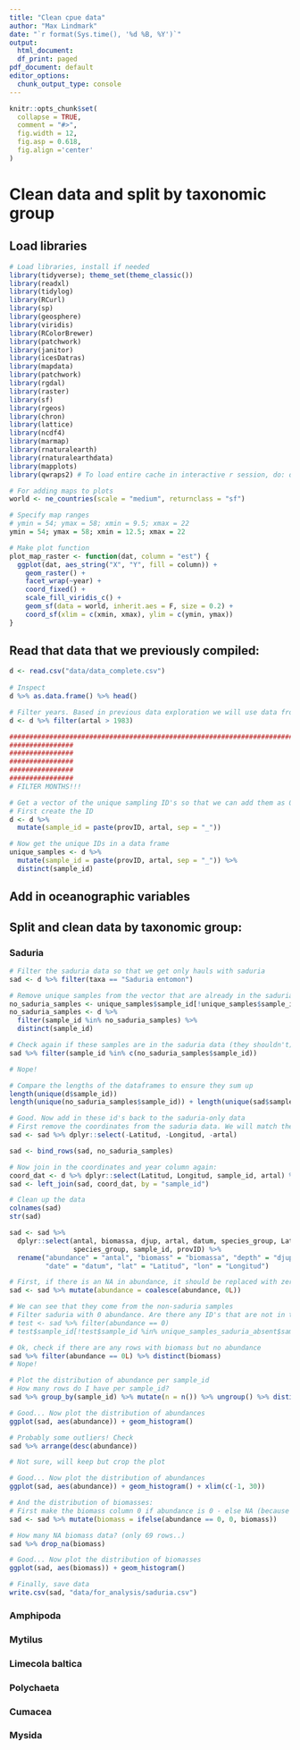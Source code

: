 ```yaml
---
title: "Clean cpue data"
author: "Max Lindmark"
date: "`r format(Sys.time(), '%d %B, %Y')`"
output:
  html_document:
  df_print: paged
pdf_document: default
editor_options: 
  chunk_output_type: console
---
```

  
```r
knitr::opts_chunk$set(
  collapse = TRUE,
  comment = "#>",
  fig.width = 12,
  fig.asp = 0.618,
  fig.align ='center'
)
```

# Clean data and split by taxonomic group

## Load libraries
```r
# Load libraries, install if needed
library(tidyverse); theme_set(theme_classic())
library(readxl)
library(tidylog)
library(RCurl)
library(sp)
library(geosphere)
library(viridis)
library(RColorBrewer)
library(patchwork)
library(janitor)
library(icesDatras)
library(mapdata)
library(patchwork)
library(rgdal)
library(raster)
library(sf)
library(rgeos)
library(chron)
library(lattice)
library(ncdf4)
library(marmap)
library(rnaturalearth)
library(rnaturalearthdata)
library(mapplots)
library(qwraps2) # To load entire cache in interactive r session, do: qwraps2::lazyload_cache_dir(path = "saduria_index_cache/html")

# For adding maps to plots
world <- ne_countries(scale = "medium", returnclass = "sf")

# Specify map ranges
# ymin = 54; ymax = 58; xmin = 9.5; xmax = 22
ymin = 54; ymax = 58; xmin = 12.5; xmax = 22

# Make plot function
plot_map_raster <- function(dat, column = "est") {
  ggplot(dat, aes_string("X", "Y", fill = column)) +
    geom_raster() +
    facet_wrap(~year) +
    coord_fixed() +
    scale_fill_viridis_c() +
    geom_sf(data = world, inherit.aes = F, size = 0.2) +
    coord_sf(xlim = c(xmin, xmax), ylim = c(ymin, ymax))
}
```

## Read that data that we previously compiled:
  
```r
d <- read.csv("data/data_complete.csv")
 
# Inspect
d %>% as.data.frame() %>% head()

# Filter years. Based in previous data exploration we will use data from 1984 and forward for now (when coverage roughly became what it is now)
d <- d %>% filter(artal > 1983)

################################################################################################
################
################
################
################
################
# FILTER MONTHS!!!

# Get a vector of the unique sampling ID's so that we can add them as 0's in the presence data
# First create the ID
d <- d %>%
  mutate(sample_id = paste(provID, artal, sep = "_"))

# Now get the unique IDs in a data frame
unique_samples <- d %>%
  mutate(sample_id = paste(provID, artal, sep = "_")) %>%
  distinct(sample_id)
```

## Add in oceanographic variables

## Split and clean data by taxonomic group:

### Saduria
```r
# Filter the saduria data so that we get only hauls with saduria
sad <- d %>% filter(taxa == "Saduria entomon")

# Remove unique samples from the vector that are already in the saduria data
no_saduria_samples <- unique_samples$sample_id[!unique_samples$sample_id %in% unique(sad$sample_id)]
no_saduria_samples <- d %>%
  filter(sample_id %in% no_saduria_samples) %>%
  distinct(sample_id)

# Check again if these samples are in the saduria data (they shouldn't)
sad %>% filter(sample_id %in% c(no_saduria_samples$sample_id))

# Nope!

# Compare the lengths of the dataframes to ensure they sum up
length(unique(d$sample_id))
length(unique(no_saduria_samples$sample_id)) + length(unique(sad$sample_id))

# Good. Now add in these id's back to the saduria-only data
# First remove the coordinates from the saduria data. We will match the coordinates by ID from the full data to get all samples
sad <- sad %>% dplyr::select(-Latitud, -Longitud, -artal)

sad <- bind_rows(sad, no_saduria_samples)

# Now join in the coordinates and year column again:
coord_dat <- d %>% dplyr::select(Latitud, Longitud, sample_id, artal) %>% distinct(sample_id, .keep_all = TRUE)
sad <- left_join(sad, coord_dat, by = "sample_id")

# Clean up the data
colnames(sad)
str(sad)

sad <- sad %>%
  dplyr::select(antal, biomassa, djup, artal, datum, species_group, Latitud, Longitud,
                species_group, sample_id, provID) %>%
  rename("abundance" = "antal", "biomass" = "biomassa", "depth" = "djup", "year" = "artal",
         "date" = "datum", "lat" = "Latitud", "lon" = "Longitud")

# First, if there is an NA in abundance, it should be replaced with zero becomes it comes from the id's without saduria
sad <- sad %>% mutate(abundance = coalesce(abundance, 0L))

# We can see that they come from the non-saduria samples
# Filter saduria with 0 abundance. Are there any ID's that are not in the vector above?
# test <- sad %>% filter(abundance == 0)
# test$sample_id[!test$sample_id %in% unique_samples_saduria_absent$sample_id]

# Ok, check if there are any rows with biomass but no abundance
sad %>% filter(abundance == 0L) %>% distinct(biomass)
# Nope!

# Plot the distribution of abundance per sample_id
# How many rows do I have per sample_id?
sad %>% group_by(sample_id) %>% mutate(n = n()) %>% ungroup() %>% distinct(n)

# Good... Now plot the distribution of abundances
ggplot(sad, aes(abundance)) + geom_histogram()

# Probably some outliers! Check
sad %>% arrange(desc(abundance))

# Not sure, will keep but crop the plot

# Good... Now plot the distribution of abundances
ggplot(sad, aes(abundance)) + geom_histogram() + xlim(c(-1, 30))

# And the distribution of biomasses:
# First make the biomass column 0 if abundance is 0 - else NA (because info is missing)
sad <- sad %>% mutate(biomass = ifelse(abundance == 0, 0, biomass))

# How many NA biomass data? (only 69 rows..)
sad %>% drop_na(biomass)

# Good... Now plot the distribution of biomasses
ggplot(sad, aes(biomass)) + geom_histogram()

# Finally, save data
write.csv(sad, "data/for_analysis/saduria.csv")
```

### Amphipoda
### Mytilus
### Limecola baltica
### Polychaeta
### Cumacea
### Mysida
